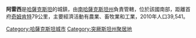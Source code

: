 '''阿雷西'''是[[哈薩克斯坦|哈薩克斯坦]]的城鎮，由[[南哈薩克斯坦州|南哈薩克斯坦州]]負責管轄，位於該國南部，距離首府[[奇姆肯特|奇姆肯特]]79公里，主要經濟活動有農業、畜牧業和工業，2010年人口39,541。

{{coord|42|26|0|N|68|48|0|E|type:city(37600)_region:KZ_source:nlwiki|display=title}}

{{Authority control}}
{{Kazakhstan-geo-stub}}
{{DEFAULTSORT: Arys}}
[[Category:哈薩克斯坦城市|Category:哈薩克斯坦城市]]
[[Category:突厥斯坦州聚居地|Category:突厥斯坦州聚居地]]